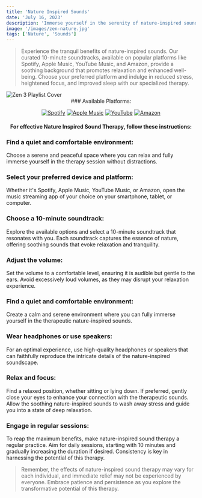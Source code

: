 ```yaml
---
title: 'Nature Inspired Sounds'
date: 'July 16, 2023'
description: 'Immerse yourself in the serenity of nature-inspired sounds for relaxation and well-being.'
image: '/images/zen-nature.jpg'
tags: ['Nature', 'Sounds']
---
```




<Blockquote>
Experience the tranquil benefits of nature-inspired sounds. Our curated 10-minute soundtracks, available on popular platforms like Spotify, Apple Music, YouTube Music, and Amazon, provide a soothing background that promotes relaxation and enhanced well-being. Choose your preferred platform and indulge in reduced stress, heightened focus, and improved sleep with our specialized therapy.
</Blockquote>

<Image src="/images/zen-nature.jpg" alt="Zen 3 Playlist Cover" />

<div align="center">
### Available Platforms:

[![Spotify](/images/streaming-icons/spotify.png)](https://www.spotify.com/)
[![Apple Music](/images/streaming-icons/apple-music.png)](https://www.apple.com/apple-music/)
[![YouTube](/images/streaming-icons/youtube.png)](https://www.youtube.com/)
[![Amazon](/images/streaming-icons/amazon.png)](https://www.amazon.com/)

#### For effective Nature Inspired Sound Therapy, follow these instructions:
</div>

### <Highlighter>Find a quiet and comfortable environment:</Highlighter>
Choose a serene and peaceful space where you can relax and fully immerse yourself in the therapy session without distractions.

### <Highlighter>Select your preferred device and platform:</Highlighter>
Whether it's Spotify, Apple Music, YouTube Music, or Amazon, open the music streaming app of your choice on your smartphone, tablet, or computer.

### <Highlighter>Choose a 10-minute soundtrack:</Highlighter>
Explore the available options and select a 10-minute soundtrack that resonates with you. Each soundtrack captures the essence of nature, offering soothing sounds that evoke relaxation and tranquility.

### <Highlighter>Adjust the volume: </Highlighter>
Set the volume to a comfortable level, ensuring it is audible but gentle to the ears. Avoid excessively loud volumes, as they may disrupt your relaxation experience.

### <Highlighter>Find a quiet and comfortable environment:</Highlighter>
Create a calm and serene environment where you can fully immerse yourself in the therapeutic nature-inspired sounds.

### <Highlighter>Wear headphones or use speakers:</Highlighter>
For an optimal experience, use high-quality headphones or speakers that can faithfully reproduce the intricate details of the nature-inspired soundscape.

### <Highlighter>Relax and focus:</Highlighter>
Find a relaxed position, whether sitting or lying down. If preferred, gently close your eyes to enhance your connection with the therapeutic sounds. Allow the soothing nature-inspired sounds to wash away stress and guide you into a state of deep relaxation.

### <Highlighter>Engage in regular sessions:</Highlighter>
To reap the maximum benefits, make nature-inspired sound therapy a regular practice. Aim for daily sessions, starting with 10 minutes and gradually increasing the duration if desired. Consistency is key in harnessing the potential of this therapy.

<Blockquote>
Remember, the effects of nature-inspired sound therapy may vary for each individual, and immediate relief may not be experienced by everyone. Embrace patience and persistence as you explore the transformative potential of this therapy.
</Blockquote>